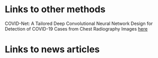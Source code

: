# Links to other methods

COVID-Net: A Tailored Deep Convolutional Neural Network Design for Detection of COVID-19 Cases from Chest Radiography Images [here](https://github.com/lindawangg/COVID-Net)


# Links to news articles

